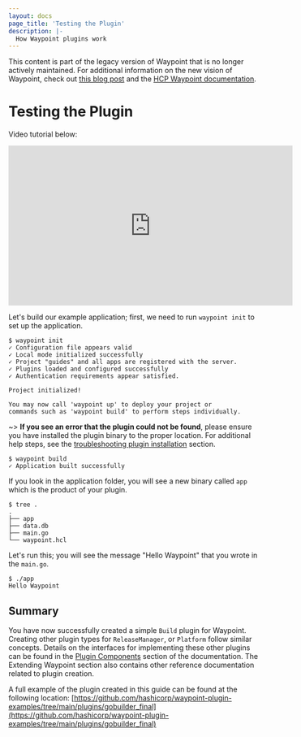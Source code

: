 ```yaml
---
layout: docs
page_title: 'Testing the Plugin'
description: |-
  How Waypoint plugins work
---
```


<Warning>

This content is part of the legacy version of Waypoint that is no longer actively maintained. For additional information on the new vision of Waypoint, check out [this blog post](https://www.hashicorp.com/blog/a-new-vision-for-hcp-waypoint) and the [HCP Waypoint documentation](/hcp/docs/waypoint).

</Warning>

# Testing the Plugin

Video tutorial below:

<iframe
  width="560"
  height="315"
  src="https://www.youtube.com/embed/4zwZCpqo0j8?start=1396"
  frameborder="0"
  allow="accelerometer; autoplay; clipboard-write; encrypted-media; gyroscope; picture-in-picture"
  allowfullscreen
></iframe>

Let's build our example application; first, we need to run `waypoint init` to set up the application.

```shell-session
$ waypoint init
✓ Configuration file appears valid
✓ Local mode initialized successfully
✓ Project "guides" and all apps are registered with the server.
✓ Plugins loaded and configured successfully
✓ Authentication requirements appear satisfied.

Project initialized!

You may now call 'waypoint up' to deploy your project or
commands such as 'waypoint build' to perform steps individually.
```

~> **If you see an error that the plugin could not be found**, please
ensure you have installed the plugin binary to the proper location. For
additional help steps, see the [troubleshooting plugin installation](/waypoint/docs/plugins#troubleshooting)
section.

```shell-session
$ waypoint build
✓ Application built successfully
```

If you look in the application folder, you will see a new binary called `app` which is the product of your plugin.

```shell-session
$ tree .
.
├── app
├── data.db
├── main.go
└── waypoint.hcl
```

Let's run this; you will see the message "Hello Waypoint" that you wrote in the `main.go`.

```shell-session
$ ./app
Hello Waypoint
```

## Summary

You have now successfully created a simple `Build` plugin for Waypoint. Creating other plugin types for
`ReleaseManager`, or `Platform` follow similar concepts. Details on the interfaces for implementing these other plugins
can be found in the [Plugin Components](/waypoint/docs/extending-waypoint/plugin-interfaces/configurable) section of the documentation. The
Extending Waypoint section also contains other reference documentation related to plugin creation.

A full example of the plugin created in this guide can be found at the following location:
[https://github.com/hashicorp/waypoint-plugin-examples/tree/main/plugins/gobuilder_final](https://github.com/hashicorp/waypoint-plugin-examples/tree/main/plugins/gobuilder_final)
